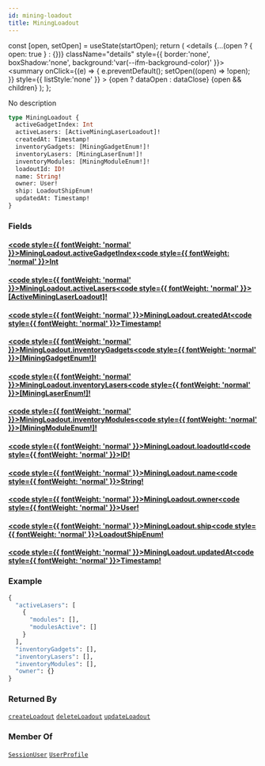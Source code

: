 ```yaml
---
id: mining-loadout
title: MiningLoadout
---
```









  const [open, setOpen] = useState(startOpen);
  return (
    <details {...(open ? { open: true } : {})} className="details" style={{ border:'none', boxShadow:'none', background:'var(--ifm-background-color)' }}>
      <summary
        onClick={(e) => {
          e.preventDefault();
          setOpen((open) => !open);
        }}
        style={{ listStyle:'none' }}
      >
      {open ? dataOpen : dataClose}
      </summary>
      {open && children}
    </details>
  );
};








No description


```graphql
type MiningLoadout {
  activeGadgetIndex: Int
  activeLasers: [ActiveMiningLaserLoadout]!
  createdAt: Timestamp!
  inventoryGadgets: [MiningGadgetEnum!]!
  inventoryLasers: [MiningLaserEnum!]!
  inventoryModules: [MiningModuleEnum!]!
  loadoutId: ID!
  name: String!
  owner: User!
  ship: LoadoutShipEnum!
  updatedAt: Timestamp!
}
```




### Fields

#### [<code style={{ fontWeight: 'normal' }}>MiningLoadout.<b>activeGadgetIndex</b></code>](#)<Bullet />[<code style={{ fontWeight: 'normal' }}><b>Int</b></code>](/api/types/scalars/int) <Badge class="badge badge--secondary " text="scalar"/> 



#### [<code style={{ fontWeight: 'normal' }}>MiningLoadout.<b>activeLasers</b></code>](#)<Bullet />[<code style={{ fontWeight: 'normal' }}><b>[ActiveMiningLaserLoadout]!</b></code>](/api/types/objects/active-mining-laser-loadout) <Badge class="badge badge--secondary badge--non_null" text="non-null"/> <Badge class="badge badge--secondary " text="object"/> 



#### [<code style={{ fontWeight: 'normal' }}>MiningLoadout.<b>createdAt</b></code>](#)<Bullet />[<code style={{ fontWeight: 'normal' }}><b>Timestamp!</b></code>](/api/types/scalars/timestamp) <Badge class="badge badge--secondary badge--non_null" text="non-null"/> <Badge class="badge badge--secondary " text="scalar"/> 



#### [<code style={{ fontWeight: 'normal' }}>MiningLoadout.<b>inventoryGadgets</b></code>](#)<Bullet />[<code style={{ fontWeight: 'normal' }}><b>[MiningGadgetEnum!]!</b></code>](/api/types/enums/mining-gadget-enum) <Badge class="badge badge--secondary badge--non_null" text="non-null"/> <Badge class="badge badge--secondary " text="enum"/> 



#### [<code style={{ fontWeight: 'normal' }}>MiningLoadout.<b>inventoryLasers</b></code>](#)<Bullet />[<code style={{ fontWeight: 'normal' }}><b>[MiningLaserEnum!]!</b></code>](/api/types/enums/mining-laser-enum) <Badge class="badge badge--secondary badge--non_null" text="non-null"/> <Badge class="badge badge--secondary " text="enum"/> 



#### [<code style={{ fontWeight: 'normal' }}>MiningLoadout.<b>inventoryModules</b></code>](#)<Bullet />[<code style={{ fontWeight: 'normal' }}><b>[MiningModuleEnum!]!</b></code>](/api/types/enums/mining-module-enum) <Badge class="badge badge--secondary badge--non_null" text="non-null"/> <Badge class="badge badge--secondary " text="enum"/> 



#### [<code style={{ fontWeight: 'normal' }}>MiningLoadout.<b>loadoutId</b></code>](#)<Bullet />[<code style={{ fontWeight: 'normal' }}><b>ID!</b></code>](/api/types/scalars/id) <Badge class="badge badge--secondary badge--non_null" text="non-null"/> <Badge class="badge badge--secondary " text="scalar"/> 



#### [<code style={{ fontWeight: 'normal' }}>MiningLoadout.<b>name</b></code>](#)<Bullet />[<code style={{ fontWeight: 'normal' }}><b>String!</b></code>](/api/types/scalars/string) <Badge class="badge badge--secondary badge--non_null" text="non-null"/> <Badge class="badge badge--secondary " text="scalar"/> 



#### [<code style={{ fontWeight: 'normal' }}>MiningLoadout.<b>owner</b></code>](#)<Bullet />[<code style={{ fontWeight: 'normal' }}><b>User!</b></code>](/api/types/objects/user) <Badge class="badge badge--secondary badge--non_null" text="non-null"/> <Badge class="badge badge--secondary " text="object"/> 



#### [<code style={{ fontWeight: 'normal' }}>MiningLoadout.<b>ship</b></code>](#)<Bullet />[<code style={{ fontWeight: 'normal' }}><b>LoadoutShipEnum!</b></code>](/api/types/enums/loadout-ship-enum) <Badge class="badge badge--secondary badge--non_null" text="non-null"/> <Badge class="badge badge--secondary " text="enum"/> 



#### [<code style={{ fontWeight: 'normal' }}>MiningLoadout.<b>updatedAt</b></code>](#)<Bullet />[<code style={{ fontWeight: 'normal' }}><b>Timestamp!</b></code>](/api/types/scalars/timestamp) <Badge class="badge badge--secondary badge--non_null" text="non-null"/> <Badge class="badge badge--secondary " text="scalar"/> 





### Example


```graphql
{
  "activeLasers": [
    {
      "modules": [],
      "modulesActive": []
    }
  ],
  "inventoryGadgets": [],
  "inventoryLasers": [],
  "inventoryModules": [],
  "owner": {}
}
```




### Returned By

[`createLoadout`](/api/operations/mutations/create-loadout)  <Badge class="badge badge--secondary badge--relation" text="mutation"/><Bullet />[`deleteLoadout`](/api/operations/mutations/delete-loadout)  <Badge class="badge badge--secondary badge--relation" text="mutation"/><Bullet />[`updateLoadout`](/api/operations/mutations/update-loadout)  <Badge class="badge badge--secondary badge--relation" text="mutation"/>

### Member Of

[`SessionUser`](/api/types/objects/session-user)  <Badge class="badge badge--secondary badge--relation" text="object"/><Bullet />[`UserProfile`](/api/types/objects/user-profile)  <Badge class="badge badge--secondary badge--relation" text="object"/>